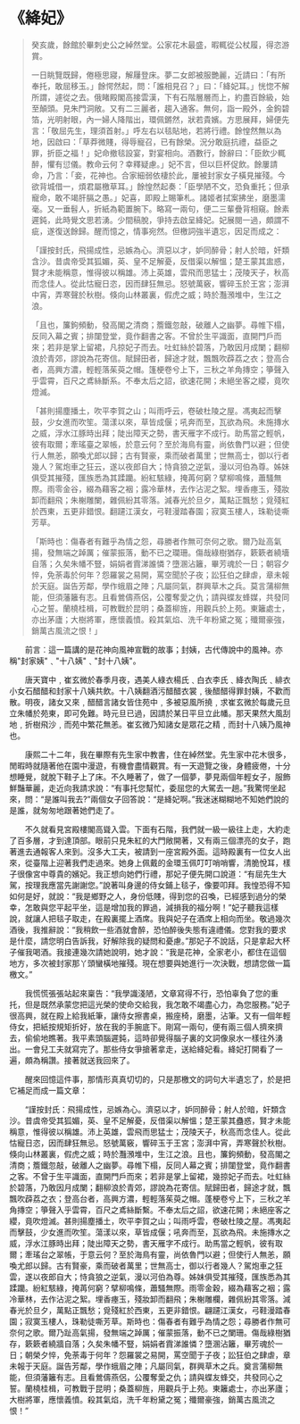# 《絳妃》

> 癸亥歲，餘館於畢刺史公之綽然堂。公家花木最盛，暇輒從公杖履，得恣游賞。
>
> 一日眺覽既歸，倦極思寢，解屨登床。夢二女郎被服艷麗，近請曰：「有所奉托，敢屈移玉。」餘愕然起，問：「誰相見召？」曰：「絳妃耳。」恍惚不解所謂，遽從之去。俄睹殿閣高接雲漢，下有石階層層而上，約盡百餘級，始至顛頭。見朱門洞敞。又有二三麗者，趨入通客。無何，詣一殿外，金鉤碧箔，光明射眼，內一婦人降階出，環佩鏘然，狀若貴嬪。方思展拜，婦便先言：「敬屈先生，理須首射。」呼左右以毯貼地，若將行禮。餘惶然無以為地，因啟曰：「草莽微賤，得辱寵召，已有餘榮。況分敢庭抗禮，益臣之罪，折臣之福！」妃命撤毯設宴，對宴相向。酒數行，餘辭曰：「臣飲少輒醉，懼有愆儀。教命云何？幸釋疑慮。」妃不言，但以巨杯促飲。餘屢請命，乃言：「妾，花神也。合家細弱依棲於此，屢被封家女子橫見摧殘。今欲背城借一，煩君屬檄草耳。」餘惶然起奏：「臣學陋不文，恐負重托；但承寵命，敢不竭肝膈之愚。」妃喜，即殿上賜筆札。諸姬者拭案拂坐，磨墨濡毫。又一垂髫人，折紙為範置腕下。略寫一兩句，便二三輩疊背相窺。餘素遲鈍，此時覺文思若湧。少間稿脫，爭持去啟呈絳妃。妃展閱一過，頗謂不疵，遂復送餘歸。醒而憶之，情事宛然。但檄詞強半遺忘，因足而成之：
>
> 「謹按封氏，飛揚成性，忌嫉為心。濟惡以才，妒同醉骨；射人於暗，奸類含沙。昔虞帝受其狐媚，英、皇不足解憂，反借渠以解慍；楚王蒙其盅惑，賢才未能稱意，惟得彼以稱雄。沛上英雄，雲飛而思猛士；茂陵天子，秋高而念佳人。從此怙寵日恣，因而肆狂無忌。怒號萬竅，響碎玉於王宮；澎湃中宵，弄寒聲於秋樹。倏向山林叢裏，假虎之威；時於灩澦堆中，生江之浪。
>
> 「且也，簾鉤頻動，發高閣之清商；簷鐵忽敲，破離人之幽夢。尋帷下榻，反同入幕之賓；排闥登堂，竟作翻書之客。不曾於生平識面，直開門戶而來；若非是掌上留裙，凡掠妃子而去。吐虹絲於碧落，乃敢因月成闌；翻柳浪於青郊，謬說為花寄信。賦歸田者，歸途才就，飄飄吹薜荔之衣；登高合者，高興方濃，輕輕落茱萸之帽。篷梗卷兮上下，三秋之羊角摶空；箏聲入乎雲霄，百尺之鳶絲斷系。不奉太后之詔，欲速花開；未絕坐客之纓，竟吹燈滅。
>
> 「甚則揚塵播土，吹平李賀之山；叫雨呼云，卷破杜陵之屋。馮夷起而擊鼓，少女進而吹笙。蕩漾以來，草皆成偃；吼奔而至，瓦欲為飛。未施摶水之威，浮水江豚時出拜；陡出障天之勢，書天雁字不成行。助馬當之輕帆，彼有取爾；牽瑤臺之翠帳，於意云何？至於海鳥有靈，尚依魯門以避；但使行人無恙，願喚尤郎以歸；古有賢豪，乘而破者萬里；世無高士，御以行者幾人？駕炮車之狂云，遂以夜郎自大；恃貪狼之逆氣，漫以河伯為尊。姊妹俱受其摧殘，匯族悉為其蹂躪。紛紅駭綠，掩苒何窮？擘柳鳴條，蕭騷無際。雨零金谷，綴為藉客之裀；露冷華林，去作沾泥之絮。埋香瘞玉，殘妝卸而翻飛；朱榭雕闌，雜佩紛其零落。減春光於旦夕，萬點正飄愁；覓殘紅於西東，五更非錯恨。翻躚江漢女，弓鞋漫踏春園；寂寞玉樓人，珠勒徒嘶芳草。
>
> 「斯時也：傷春者有難乎為情之怨，尋勝者作無可奈何之歌。爾乃趾高氣揚，發無端之踔厲；催蒙振落，動不已之瓓珊。傷哉綠樹猶存，簌簌者繞墻自落；久矣朱幡不豎，娟娟者霣涕誰憐？墮溷沾籬，畢芳魂於一日；朝容夕悴，免荼毒於何年？怨羅裳之易開，罵空聞於子夜；訟狂伯之肆虐，章未報於天庭。誕告芳鄰，學作蛾眉之陣；凡屬同氣，群興草木之兵。莫言蒲柳無能，但須藩籬有志。且看鶯儔燕侶，公覆奪愛之仇；請與蝶友蜂媒，共發同心之誓。蘭橈桂楫，可教戰於昆明；桑蓋柳旌，用觀兵於上苑。東籬處士，亦出茅廬；大樹將軍，應懷義憤。殺其氣焰、洗千年粉黛之冤；殲爾豪強，銷萬古風流之恨！」

&emsp;&emsp;前言︰這一篇講的是花神向風神宣戰的故事；封姨，古代傳說中的風神。亦稱"封家姨"﹑"十八姨"﹑"封十八姨"。

&emsp;&emsp;唐天寶中﹐崔玄微於春季月夜，遇美人綠衣楊氏﹑白衣李氏﹑絳衣陶氏﹑緋衣小女石醋醋和封家十八姨共飲。十八姨翻酒污醋醋衣裳﹐後醋醋得罪封姨，不歡而散。明夜，諸女又來﹐醋醋言諸女皆住苑中﹐多被惡風所撓﹐求崔玄微於每歲元旦立朱幡於苑東，即可免難。時元旦已過，因請於某日平旦立此幡。那天果然大風刮地﹐折樹飛沙﹐而苑中繁花無恙。崔玄微乃知諸女是眾花之精﹐而封十八姨乃風神也。

&emsp;&emsp;康熙二十二年，我在畢際有先生家中教書，住在綽然堂。先生家中花木很多，閒暇時就隨著他在園中漫遊，有機會盡情觀賞。有一天遊覽之後，身體疲倦，十分想睡覺，就脫下鞋子上了床。不久睡著了，做了一個夢，夢見兩個年輕女子，服飾鮮豔華麗，走近向我請求說：“有事托您幫忙，委屈您的大駕去一趟。”我驚愕坐起來，問：“是誰叫我去?”兩個女子回答說：“是絳妃啊。”我迷迷糊糊地不知她們說的是誰，就匆匆地跟著她們走了。

&emsp;&emsp;不久就看見宮殿樓閣高聳入雲。下面有石階，我們就一級一級往上走，大約走了百多層，才到達頂部。眼前只見朱紅的大門敞開著，又有兩三個漂亮的女子，跑著進去通報客人來到。沒多大工夫，被請到一座宮殿外面。這時殿裏有一位女人出來，從臺階上迎著我們走過來。她身上佩戴的金環玉佩叮叮哨哨響，清脆悅耳，樣子很像宮中尊貴的嬪妃。我正想向她們行禮，那妃子便先開口說道：“有屈先生大駕，按理我應當先謝謝您。”說著叫身邊的侍女鋪上毯子，像要叩拜。我惶恐得不知如何是好，就說：“我是鄉野之人，身份低賤，得到您的召喚，已經感到過分的榮幸，怎敢與您平起平坐，這是增加我的罪過，減損我的福分啊！”妃子聽我這樣說，就讓人把毯子取走，在殿裏擺上酒席。我與妃子在酒席上相向而坐。敬過幾次酒後，我推辭說：“我稍飲一些酒就會醉，恐怕醉後失態有違禮儀。您對我的要求是什麼，請您明白告訴我，好解除我的疑問和憂慮。”那妃子不說話，只是拿起大杯子催我喝酒。我接連幾次請她說明，她才說：“我是花神，全家老小，都住在這個地方，多次被封家那丫頭蠻橫地摧殘。現在想要與她進行一次決戰，想請您做一篇檄文。”

&emsp;&emsp;我慌慌張張站起來稟告：“我學識淺陋，文章寫得不行，恐怕辜負了您的重托，但是既然承蒙您把這光榮的使命交給我，我怎敢不竭盡心力，為您服務。”妃子很高興，就在殿上給我紙筆，讓侍女擦書桌，搬座椅，磨墨，沾筆。又有一個年輕侍女，把紙按規矩折好，放在我的手腕底下。剛寫一兩句，便有兩三個人擠來擠去，偷偷地瞧著。我平素頭腦遲鈍，這時卻覺得腦子裏的文詞像泉水一樣往外湧出。一會兒工夫就寫完了。那些侍女爭搶著拿走，送給絳妃看。絳妃打開看了一遍，頗為稱讚。接著就送我回來了。

&emsp;&emsp;醒來回憶這件事，那情形真真切切的，只是那檄文的詞句大半遺忘了，於是把它補足而成一篇文章：

&emsp;&emsp;“謹按封氏：飛揚成性，忌嫉為心。濟惡以才，妒同醉骨；射人於暗，奸類含沙。昔虞帝受其狐媚，英、皇不足解憂，反借渠以解慍；楚王蒙其蠱惑，賢才未能稱意，惟得彼以稱雄。沛上英雄，雲飛而思猛士；茂陵天子，秋高而念佳人。從此怙寵日恣，因而肆狂無忌。怒號萬竅，響碎玉于王宮；澎湃中宵，弄寒聲於秋樹。倏向山林叢裏，假虎之威；時於灩澦堆中，生江之浪。且也，簾鉤頻動，發高閣之清商；簷鐵忽敲，破離人之幽夢。尋帷下榻，反同人幕之賓；排闥登堂，竟作翻書之客。不曾于生平識面，直開門戶而來；若非是掌上留裙，幾掠妃子而去。吐虹絲於碧落，乃敢因月成闌；翻柳浪於青郊，謬說為花寄信。賦歸田者，歸途才就，飄飄吹薜荔之衣；登高台者，高興方濃，輕輕落茱萸之帽。蓬梗卷兮上下，三秋之羊角摶空；箏聲入乎雲霄，百尺之鳶絲斷繫。不奉太后之詔，欲速花開；未絕座客之纓，竟吹燈滅。甚則揚塵播土，吹平李賀之山；叫雨呼雲，卷破杜陵之屋。馮夷起而擊鼓，少女進而吹笙。蕩漾以來，草皆成偃；吼奔而至，瓦欲為飛。未施摶水之威，浮水江豚時出拜；陡出障天之勢，書天雁字不成行。助馬當之輕帆，彼有取爾；牽瑤台之翠帳，于意云何？至於海鳥有靈，尚依魯門以避；但使行人無恙，願喚尤郎以歸。古有賢豪，乘而破者萬里；世無高士，御以行者幾人？駕炮車之狂雲，遂以夜郎自大；恃貪狼之逆氣，漫以河伯為尊。姊妹俱受其摧殘，匯族悉為其蹂躪。紛紅駭綠，掩苒何窮？擘柳鳴條，蕭騷無際。雨零金穀，綴為藉客之裀；露冷華林，去作沾泥之絮。埋香瘞玉，殘妝卸而翻飛；朱榭雕欄，雜佩紛其零落。減春光於旦夕，萬點正飄愁；覓殘紅於西東，五更非錯恨。翩躚江漢女，弓鞋漫踏春園；寂寞玉樓人，珠勒徒嘶芳草。斯時也：傷春者有難乎為情之怨；尋勝者作無可奈何之歌。爾乃趾高氣揚，發無端之踔厲；催蒙振落，動不已之闌珊。傷哉綠樹猶存，簌簌者繞牆自落；久矣朱幡不豎，娟娟者霣涕誰憐？墮溷沾籬，畢芳魂於一日；朝榮夕悴，免荼毒于何年？怨羅裳之易開，罵空聞于子夜；訟狂伯之肆虐，章未報于天庭。誕告芳鄰，學作蛾眉之陣；凡屬同氣，群興草木之兵。奠言蒲柳無能，但須藩籬有志。且看鶯儔燕侶，公覆奪愛之仇；請與蝶友蜂交，共發同心之誓。蘭橈桂楫，可教戰于昆明；桑蓋柳旌，用觀兵于上苑。東籬處士，亦出茅廬；大樹將軍，應懷義憤。殺其氣焰，洗千年粉黛之冤；殲爾豪強，銷萬古風流之恨！”
